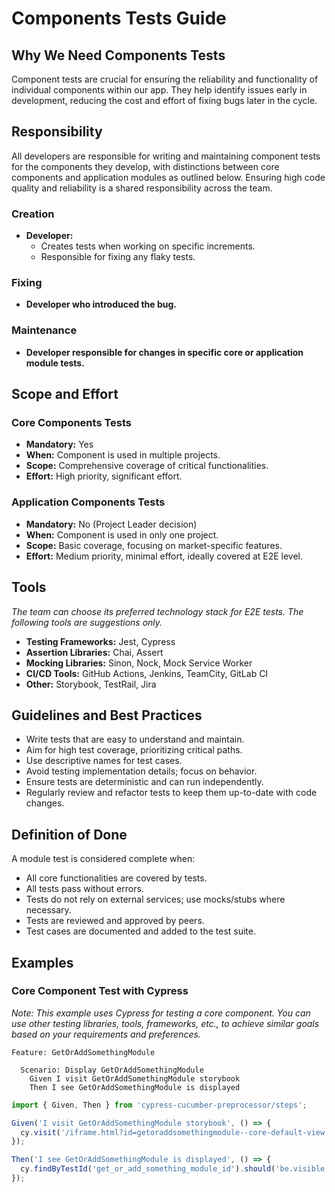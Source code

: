 # Components Tests Guide

## Why We Need Components Tests

Component tests are crucial for ensuring the reliability and functionality of individual components within our app. They help identify issues early in development, reducing the cost and effort of fixing bugs later in the cycle.

## Responsibility

All developers are responsible for writing and maintaining component tests for the components they develop, with distinctions between core components and application modules as outlined below. Ensuring high code quality and reliability is a shared responsibility across the team.

### Creation

- **Developer:**
  - Creates tests when working on specific increments.
  - Responsible for fixing any flaky tests.

### Fixing

- **Developer who introduced the bug.**

### Maintenance

- **Developer responsible for changes in specific core or application module tests.**

## Scope and Effort

### Core Components Tests

- **Mandatory:** Yes
- **When:** Component is used in multiple projects.
- **Scope:** Comprehensive coverage of critical functionalities.
- **Effort:** High priority, significant effort.

### Application Components Tests

- **Mandatory:** No (Project Leader decision)
- **When:** Component is used in only one project.
- **Scope:** Basic coverage, focusing on market-specific features.
- **Effort:** Medium priority, minimal effort, ideally covered at E2E level.

## Tools

_The team can choose its preferred technology stack for E2E tests. The following tools are suggestions only._

- **Testing Frameworks:** Jest, Cypress
- **Assertion Libraries:** Chai, Assert
- **Mocking Libraries:** Sinon, Nock, Mock Service Worker
- **CI/CD Tools:** GitHub Actions, Jenkins, TeamCity, GitLab CI
- **Other:** Storybook, TestRail, Jira

## Guidelines and Best Practices

- Write tests that are easy to understand and maintain.
- Aim for high test coverage, prioritizing critical paths.
- Use descriptive names for test cases.
- Avoid testing implementation details; focus on behavior.
- Ensure tests are deterministic and can run independently.
- Regularly review and refactor tests to keep them up-to-date with code changes.

## Definition of Done

A module test is considered complete when:

- All core functionalities are covered by tests.
- All tests pass without errors.
- Tests do not rely on external services; use mocks/stubs where necessary.
- Tests are reviewed and approved by peers.
- Test cases are documented and added to the test suite.

## Examples

### Core Component Test with Cypress

_Note: This example uses Cypress for testing a core component. You can use other testing libraries, tools, frameworks, etc., to achieve similar goals based on your requirements and preferences._

```gherkin
Feature: GetOrAddSomethingModule

  Scenario: Display GetOrAddSomethingModule
    Given I visit GetOrAddSomethingModule storybook
    Then I see GetOrAddSomethingModule is displayed
```

```javascript
import { Given, Then } from 'cypress-cucumber-preprocessor/steps';

Given('I visit GetOrAddSomethingModule storybook', () => {
  cy.visit('/iframe.html?id=getoraddsomethingmodule--core-default-view');
});

Then('I see GetOrAddSomethingModule is displayed', () => {
  cy.findByTestId('get_or_add_something_module_id').should('be.visible');
});
```
